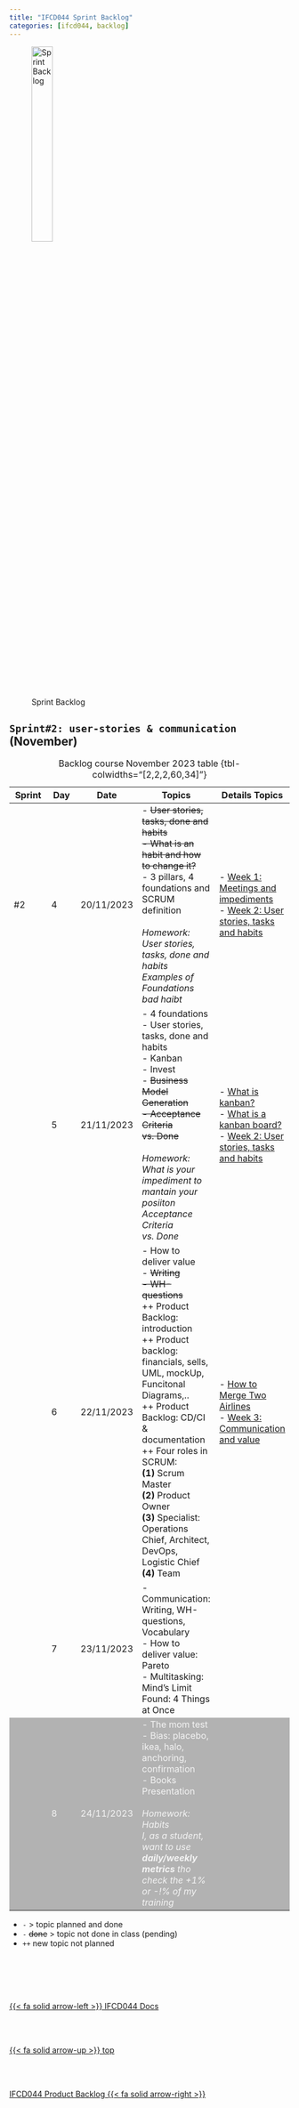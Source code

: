 ```yaml
---
title: "IFCD044 Sprint Backlog"
categories: [ifcd044, backlog]
---
```



<style>
tr:nth-child(5) {
  background-color: #b2b2b2!important;
  color: #f4f4f4!important;
}
</style>


![Sprint Backlog](/images/home/backlog.jpg){width="30%"}

## ``Sprint#2: user-stories & communication`` (November)

::: {.column-page-right}
| Sprint | Day | Date | Topics |  Details Topics |
| -- | -- | -- | -- | -- |
| #2 | 4 | 20/11/2023 | - <s>User stories, tasks, done and habits </br> - What is an habit and how to change it? </s></br> - 3 pillars, 4 foundations and SCRUM definition </br></br>  *Homework: </br> User stories, tasks, done and habits </br> Examples of Foundations bad haibt*   | - [Week 1: Meetings and impediments](/scrum/scrum-week1.qmd) </br> - [Week 2: User stories, tasks and habits](http://localhost:3695/scrum/scrum-week2.html)  |
|  | 5 | 21/11/2023 | -  4 foundations </br> - User stories, tasks, done and habits </br> - Kanban </br>  - Invest  </br> - <s>Business Model Generation </br> -  Acceptance Criteria vs. Done </s> </br> </br>  *Homework: </br>What is your impediment to mantain your posiiton  </br>   Acceptance Criteria vs. Done*    |   - [What is kanban?](https://www.atlassian.com/agile/kanban#) </br> - [What is a kanban board?](https://www.atlassian.com/agile/kanban/boards)   </br> - [Week 2: User stories, tasks and habits](http://localhost:3695/scrum/scrum-week2.html)  </br> |
|  | 6 | 22/11/2023 |  - How to deliver value </br> - <s>Writing </br> - WH-questions</s>   </br>  ++ Product Backlog: introduction </br> ++ Product backlog: financials, sells, UML, mockUp, Funcitonal Diagrams,.. </br>  ++ Product Backlog: CD/CI & documentation </br> ++ Four roles in SCRUM: </br> **(1)** Scrum Master  </br>  **(2)**  Product Owner </br> **(3)** Specialist: Operations Chief, Architect, DevOps, Logistic Chief </br> **(4)** Team </br>  | - [How to Merge Two Airlines](https://archive.nytimes.com/www.nytimes.com/interactive/2011/05/18/business/delta-northwest-merger-graphic.html) </br>- [Week 3: Communication and value](/scrum/scrum-week3.qmd) </br>  |
|  | 7 | 23/11/2023 |  - Communication: Writing, WH-questions, Vocabulary   </br>  - How to deliver value: Pareto     </br>  - Multitasking: Mind's Limit Found: 4 Things at Once </br>  |   |
|  | 8 | 24/11/2023 | - The mom test </br> - Bias: placebo, ikea, halo, anchoring, confirmation </br> - Books Presentation </br></br>  *Homework: </br> Habits  </br>  I, as a student, want to use **daily/weekly metrics** tho check the +1% or -!% of my training  * |  |
: Backlog course November 2023 table {tbl-colwidths="[2,2,2,60,34]"}
:::

::: {.callout-note}
- `-` > topic planned and done
- `- ` <s>done</s> > topic not done in class (pending)
- `++` new topic not planned
:::




<!--- navLinks -->
<br><br>
<div class=row>
<br>
<div class='column left previous'>
<br>
[{{< fa solid arrow-left >}} IFCD044 Docs](/ifcd044/ifcd044.qmd)
<br>
</div>
<br>
<div class='column center'>
<br>
[{{< fa solid arrow-up >}} top](#top)
<br>
</div>
<br>
<div class='column right next'>
<br>
[IFCD044 Product Backlog  {{< fa solid arrow-right >}}](/ifcd044/ifcd044backlog-product.qmd)
<br>
</div>
<br>
</div>
